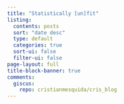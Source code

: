 ```yaml
---
title: "Statistically [un]fit"
listing:
  contents: posts
  sort: "date desc"
  type: default
  categories: true
  sort-ui: false
  filter-ui: false
page-layout: full
title-block-banner: true
comments:
  giscus:
    repo: cristianmesquida/cris_blog
---
```

